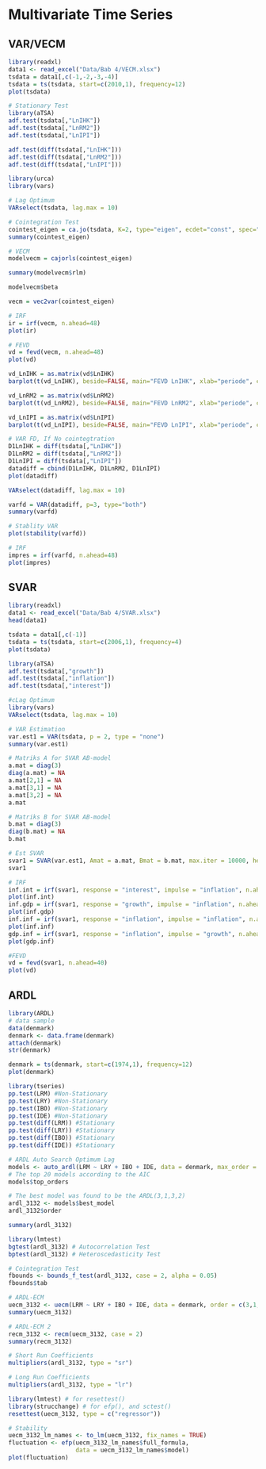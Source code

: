 #  Multivariate Time Series
## VAR/VECM

```r
library(readxl)
data1 <- read_excel("Data/Bab 4/VECM.xlsx")
tsdata = data1[,c(-1,-2,-3,-4)]
tsdata = ts(tsdata, start=c(2010,1), frequency=12)
plot(tsdata)
```

```r
# Stationary Test
library(aTSA)
adf.test(tsdata[,"LnIHK"])
adf.test(tsdata[,"LnRM2"])
adf.test(tsdata[,"LnIPI"])
```

```r
adf.test(diff(tsdata[,"LnIHK"]))
adf.test(diff(tsdata[,"LnRM2"]))
adf.test(diff(tsdata[,"LnIPI"]))
```


```r
library(urca)
library(vars)

# Lag Optimum
VARselect(tsdata, lag.max = 10)
```

```r
# Cointegration Test
cointest_eigen = ca.jo(tsdata, K=2, type="eigen", ecdet="const", spec="longrun")
summary(cointest_eigen)
```

```r
# VECM
modelvecm = cajorls(cointest_eigen)
```


```r
summary(modelvecm$rlm)
```

```r
modelvecm$beta
```

```r
vecm = vec2var(cointest_eigen)
```


```r
# IRF
ir = irf(vecm, n.ahead=48)
plot(ir)
```


```r
# FEVD
vd = fevd(vecm, n.ahead=48)
plot(vd)
```

```r
vd_LnIHK = as.matrix(vd$LnIHK)
barplot(t(vd_LnIHK), beside=FALSE, main="FEVD LnIHK", xlab="periode", col=c("blue","red","green"), legend.text=TRUE) 
```

```r
vd_LnRM2 = as.matrix(vd$LnRM2)
barplot(t(vd_LnRM2), beside=FALSE, main="FEVD LnRM2", xlab="periode", col=c("blue","red","green"), legend.text=TRUE)
```

```r
vd_LnIPI = as.matrix(vd$LnIPI)
barplot(t(vd_LnIPI), beside=FALSE, main="FEVD LnIPI", xlab="periode", col=c("blue","red","green"), legend.text=TRUE)
```


```r
# VAR FD, If No cointegtration
D1LnIHK = diff(tsdata[,"LnIHK"])
D1LnRM2 = diff(tsdata[,"LnRM2"])
D1LnIPI = diff(tsdata[,"LnIPI"])
datadiff = cbind(D1LnIHK, D1LnRM2, D1LnIPI)
plot(datadiff)
```


```r
VARselect(datadiff, lag.max = 10)
```


```r
varfd = VAR(datadiff, p=3, type="both")
summary(varfd)
```

```r
# Stablity VAR
plot(stability(varfd))
```

```r
# IRF
impres = irf(varfd, n.ahead=48)
plot(impres)
```
## SVAR
```r
library(readxl)
data1 <- read_excel("Data/Bab 4/SVAR.xlsx")
head(data1)
```


```r
tsdata = data1[,c(-1)]
tsdata = ts(tsdata, start=c(2006,1), frequency=4)
plot(tsdata)
```

```r
library(aTSA)
adf.test(tsdata[,"growth"])
adf.test(tsdata[,"inflation"])
adf.test(tsdata[,"interest"])
```


```r
#cLag Optimum
library(vars)
VARselect(tsdata, lag.max = 10)
```


```r
# VAR Estimation
var.est1 = VAR(tsdata, p = 2, type = "none")
summary(var.est1)
```

```r
# Matriks A for SVAR AB-model
a.mat = diag(3)
diag(a.mat) = NA
a.mat[2,1] = NA
a.mat[3,1] = NA
a.mat[3,2] = NA
a.mat
```

```r
# Matriks B for SVAR AB-model
b.mat = diag(3)
diag(b.mat) = NA
b.mat
```

```r
# Est SVAR
svar1 = SVAR(var.est1, Amat = a.mat, Bmat = b.mat, max.iter = 10000, hessian = TRUE)
svar1
```


```r
# IRF
inf.int = irf(svar1, response = "interest", impulse = "inflation", n.ahead = 40)
plot(inf.int)
inf.gdp = irf(svar1, response = "growth", impulse = "inflation", n.ahead = 40)
plot(inf.gdp)
inf.inf = irf(svar1, response = "inflation", impulse = "inflation", n.ahead = 40)
plot(inf.inf)
gdp.inf = irf(svar1, response = "inflation", impulse = "growth", n.ahead = 40)
plot(gdp.inf)
```
```r
#FEVD
vd = fevd(svar1, n.ahead=40)
plot(vd)
```

## ARDL
```r
library(ARDL)
# data sample
data(denmark)
denmark <- data.frame(denmark)
attach(denmark)
str(denmark)
```

```r
denmark = ts(denmark, start=c(1974,1), frequency=12)
plot(denmark)
```


```r
library(tseries)
pp.test(LRM) #Non-Stationary
pp.test(LRY) #Non-Stationary
pp.test(IBO) #Non-Stationary
pp.test(IDE) #Non-Stationary
pp.test(diff(LRM)) #Stationary
pp.test(diff(LRY)) #Stationary
pp.test(diff(IBO)) #Stationary
pp.test(diff(IDE)) #Stationary
```
```r
# ARDL Auto Search Optimum Lag
models <- auto_ardl(LRM ~ LRY + IBO + IDE, data = denmark, max_order = 5)
# The top 20 models according to the AIC
models$top_orders
```

```r
# The best model was found to be the ARDL(3,1,3,2)
ardl_3132 <- models$best_model
ardl_3132$order
```

```r
summary(ardl_3132)
```

```r
library(lmtest)
bgtest(ardl_3132) # Autocorrelation Test
bptest(ardl_3132) # Heteroscedasticity Test
```

```r
# Cointegration Test
fbounds <- bounds_f_test(ardl_3132, case = 2, alpha = 0.05)
fbounds$tab
```

```r
# ARDL-ECM
uecm_3132 <- uecm(LRM ~ LRY + IBO + IDE, data = denmark, order = c(3,1,3,2))
summary(uecm_3132)
```

```r
# ARDL-ECM 2
recm_3132 <- recm(uecm_3132, case = 2)
summary(recm_3132)
```

```r
# Short Run Coefficients
multipliers(ardl_3132, type = "sr")
```

```r
# Long Run Coefficients
multipliers(ardl_3132, type = "lr")
```


```r
library(lmtest) # for resettest()
library(strucchange) # for efp(), and sctest()
resettest(uecm_3132, type = c("regressor"))
```

```r
# Stability
uecm_3132_lm_names <- to_lm(uecm_3132, fix_names = TRUE)
fluctuation <- efp(uecm_3132_lm_names$full_formula, 
                   data = uecm_3132_lm_names$model)
plot(fluctuation)
```


